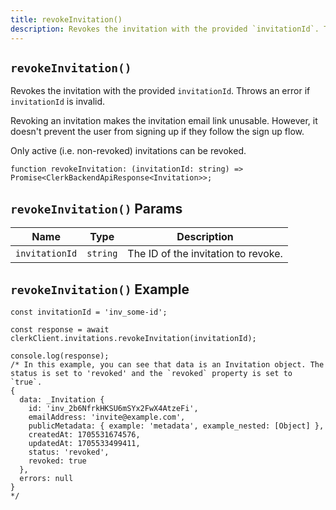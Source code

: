 ```yaml
---
title: revokeInvitation()
description: Revokes the invitation with the provided `invitationId`. Throws an error if `invitationId` is invalid.
---
```


## `revokeInvitation()`

Revokes the invitation with the provided `invitationId`. Throws an error if `invitationId` is invalid.

Revoking an invitation makes the invitation email link unusable. However, it doesn't prevent the user from signing up if they follow the sign up flow.

Only active (i.e. non-revoked) invitations can be revoked.

```tsx
function revokeInvitation: (invitationId: string) => Promise<ClerkBackendApiResponse<Invitation>>;
```

## `revokeInvitation()` Params

| Name | Type | Description |
| --- | --- | --- |
| `invitationId` | `string` | The ID of the invitation to revoke. |

## `revokeInvitation()` Example

```tsx
const invitationId = 'inv_some-id';

const response = await clerkClient.invitations.revokeInvitation(invitationId);

console.log(response);
/* In this example, you can see that data is an Invitation object. The status is set to 'revoked' and the `revoked` property is set to `true`.
{
  data: _Invitation {
    id: 'inv_2b6NfrkHKSU6mSYx2FwX4AtzeFi',
    emailAddress: 'invite@example.com',
    publicMetadata: { example: 'metadata', example_nested: [Object] },
    createdAt: 1705531674576,
    updatedAt: 1705533499411,
    status: 'revoked',
    revoked: true
  },
  errors: null
}
*/
```